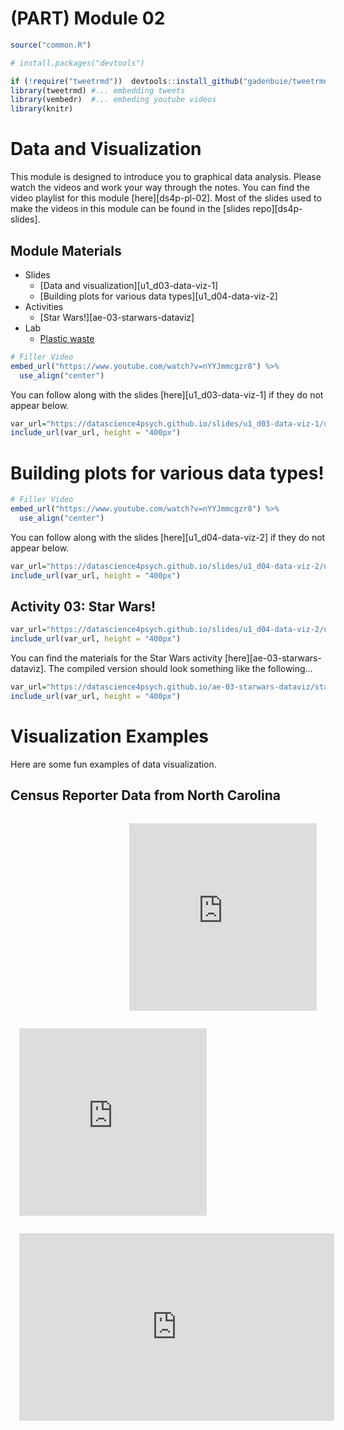 # (PART) Module 02 {-}


```r
source("common.R")

# install.packages("devtools")

if (!require("tweetrmd"))  devtools::install_github("gadenbuie/tweetrmd")
library(tweetrmd) #... embedding tweets
library(vembedr)  #... embeding youtube videos
library(knitr)
```

# Data and Visualization

This module is designed to introduce you to graphical data analysis. Please watch the videos and work your way through the notes. You can find the video playlist for this module [here][ds4p-pl-02]. Most of the slides used to make the videos in this module can be found in the [slides repo][ds4p-slides].


## Module Materials

* Slides
  * [Data and visualization][u1_d03-data-viz-1]
  * [Building plots for various data types][u1_d04-data-viz-2]

* Activities
  * [Star Wars!][ae-03-starwars-dataviz]
  
* Lab
	* [Plastic waste](#lab02)


```r
# Filler Video
embed_url("https://www.youtube.com/watch?v=nYYJmmcgzr8") %>%
  use_align("center")
```

You can follow along with the slides [here][u1_d03-data-viz-1] if they do not appear below.

```r
var_url="https://datascience4psych.github.io/slides/u1_d03-data-viz-1/u1_d03-data-viz-1.html"
include_url(var_url, height = "400px")
```

# Building plots for various data types!

```r
# Filler Video
embed_url("https://www.youtube.com/watch?v=nYYJmmcgzr8") %>%
  use_align("center")
```

You can follow along with the slides [here][u1_d04-data-viz-2] if they do not appear below.

```r
var_url="https://datascience4psych.github.io/slides/u1_d04-data-viz-2/u1_d04-data-viz-2.html"
include_url(var_url, height = "400px")
```


## Activity 03: Star Wars!

```r
var_url="https://datascience4psych.github.io/slides/u1_d04-data-viz-2/u1_d04-data-viz-2.html#19"
include_url(var_url, height = "400px")
```

You can find the materials for the Star Wars activity [here][ae-03-starwars-dataviz]. The compiled version should look something like the following...

```r
var_url="https://datascience4psych.github.io/ae-03-starwars-dataviz/starwars.html"
include_url(var_url, height = "400px")
```

# Visualization Examples

Here are some fun examples of data visualization.




## Census Reporter Data from North Carolina

<iframe id="cr-embed-04000US37-demographics-age-distribution_by_category" class="census-reporter-embed" src="https://s3.amazonaws.com/embed.censusreporter.org/1.0/iframe.html?geoID=04000US37&chartDataID=demographics-age-distribution_by_category&dataYear=2019&releaseID=ACS_2019_1-year&chartType=pie&chartHeight=200&chartQualifier=&chartTitle=Population+by+age+category&initialSort=-value&statType=percentage" frameborder="0" width="100%" height="300" style="margin: 1em; max-width: 300px; float: right;"></iframe>

<iframe id="cr-embed-04000US37-social-language-children" class="census-reporter-embed" src="https://s3.amazonaws.com/embed.censusreporter.org/1.0/iframe.html?geoID=04000US37&chartDataID=social-language-children&dataYear=2019&releaseID=ACS_2019_1-year&chartType=pie&chartHeight=200&chartQualifier=&chartTitle=Language+at+home%2C+children+5-17&initialSort=-value&statType=percentage" frameborder="0" width="100%" height="300" style="margin: 1em; max-width: 300px;float: left;"></iframe>

<script src="https://s3.amazonaws.com/embed.censusreporter.org/1.0/js/embed.chart.make.js"></script>
<iframe id="cr-embed-04000US37-social-educational_attainment_distribution" class="census-reporter-embed" src="https://s3.amazonaws.com/embed.censusreporter.org/1.0/iframe.html?geoID=04000US37&chartDataID=social-educational_attainment_distribution&dataYear=2019&releaseID=ACS_2019_1-year&chartType=histogram&chartHeight=200&chartQualifier=Universe%3A+Population+25+years+and+over&chartTitle=Population+by+minimum+level+of+education&initialSort=&statType=scaled-percentage" frameborder="0" width="100%" height="300" style="margin: 1em; max-width: 720px; "></iframe>


<script src="https://s3.amazonaws.com/embed.censusreporter.org/1.0/js/embed.chart.make.js"></script>


